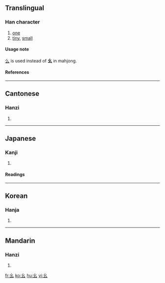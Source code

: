==Translingual==
===Han character===
{{Han char|rn=52|rad=幺|as=00|sn=3|four=|canj=女戈 (VI)}}
# [[one]]
# [[tiny]], [[small]]
====Usage note====
[[么]] is used instead of '''幺''' in mahjong.
====References====
{{Han ref|kx=0341.120|dkj=09189|dj=0650.060|hdz=21092.140|uh=5E7A|ud=24186}}
----
==Cantonese==
===Hanzi===
{{yue-hanzi|jyut=|y=yiu1}}
# {{defn|Cantonese}}
----
==Japanese==
===Kanji===
{{ja-kanji|grade=|rs=幺00}}
# {{defn|Japanese}} 
====Readings====
{{ja-readings|on=[[よう]] (yō)|kun=[[ちいさい]] (chiisai)}}
----
==Korean==
===Hanja===
{{ko-hanja|hangeul=요|rv=yo|mr=yo}}
# {{defn|Korean}}
----
==Mandarin==
===Hanzi===
{{cmn-hanzi|pin=[[yāo]] (yao1), [[yào]] (yao4)|wg=yao<sup>1</sup>, yao<sup>4</sup>}}
# {{defn|Mandarin}}

[[fr:幺]]
[[ko:幺]]
[[hu:幺]]
[[vi:幺]]